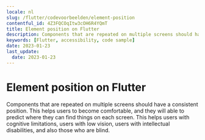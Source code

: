 ```yaml
---
locale: nl
slug: /flutter/codevoorbeelden/element-position
contentful_id: 4Z3FQCOqItw3cOH6R4YQmT
title: Element position on Flutter
description: Components that are repeated on multiple screens should have a consistent position.
keywords: [Flutter, accessibility, code sample]
date: 2023-01-23
last_update:
  date: 2023-01-23
---
```


# Element position on Flutter

Components that are repeated on multiple screens should have a consistent position. This helps users to become comfortable, and they will able to predict where they can find things on each screen. This helps users with cognitive limitations, users with low vision, users with intellectual disabilities, and also those who are blind.

<CodeSample id="element-position" locale="nl" platform="flutter"/>
